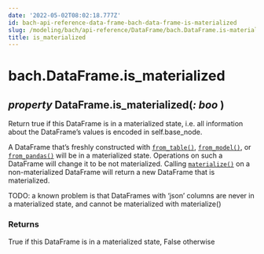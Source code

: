 ```yaml
---
date: '2022-05-02T08:02:18.777Z'
id: bach-api-reference-data-frame-bach-data-frame-is-materialized
slug: /modeling/bach/api-reference/DataFrame/bach.DataFrame.is-materialized/
title: is_materialized
---
```


# bach.DataFrame.is_materialized

<div>

<h2 class="signature-class"><span class="type-annotation"><em>property</em></span> <span class="additional-name">DataFrame.</span><span class="name">is_materialized(</span><span class="type-annotation"><em>: boo</em></span> )</h2>


<div class="content">

Return true if this DataFrame is in a materialized state, i.e. all information about the
DataFrame’s values is encoded in self.base_node.

A DataFrame that’s freshly constructed with [`from_table()`](/docs/modeling/bach/api-reference/DataFrame/bach.DataFrame.from-table/#bach.DataFrame.from-table),
[`from_model()`](/docs/modeling/bach/api-reference/DataFrame/bach.DataFrame.from-model/#bach.DataFrame.from-model), or [`from_pandas()`](/docs/modeling/bach/api-reference/DataFrame/bach.DataFrame.from-pandas/#bach.DataFrame.from-pandas) will be in a materialized state. Operations on such
a DataFrame will change it to be not materialized. Calling [`materialize()`](/docs/modeling/bach/api-reference/DataFrame/bach.DataFrame.materialize/#bach.DataFrame.materialize) on a
non-materialized DataFrame will return a new DataFrame that is materialized.

TODO: a known problem is that DataFrames with ‘json’ columns are never in a materialized state, and
cannot be materialized with materialize()



### Returns

True if this DataFrame is in a materialized state, False otherwise



</div>

</div>
